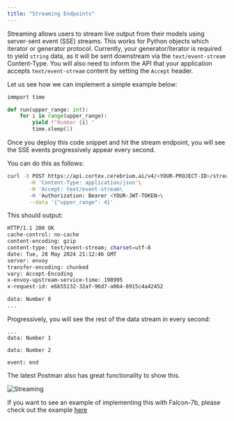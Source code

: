```yaml
---
title: "Streaming Endpoints"
---
```


Streaming allows users to stream live output from their models using server-sent event (SSE) streams.
This works for Python objects which iterator or generator protocol.
Currently, your generator/iterator is required to yield `string` data, as it will be sent downstream via the `text/event-stream` Content-Type.
You will also need to inform the API that your application accepts `text/event-stream` content by setting the `Accept` header.

Let us see how we can implement a simple example below:

```python
immport time

def run(upper_range: int):
    for i in range(upper_range):
        yield f"Number {i} "
        time.sleep(1)
```

Once you deploy this code snippet and hit the stream endpoint, you will see the SSE events progressively appear every second.

You can do this as follows:

```bash
curl -X POST https://api.cortex.cerebrium.ai/v4/<YOUR-PROJECT-ID>/stream-example/run \
       -H 'Content-Type: application/json'\
       -H 'Accept: text/event-stream\
       -H 'Authorization: Bearer <YOUR-JWT-TOKEN>\
       --data '{"upper_range": 4}'
```

This should output:

```bash
HTTP/1.1 200 OK
cache-control: no-cache
content-encoding: gzip
content-type: text/event-stream; charset=utf-8
date: Tue, 28 May 2024 21:12:46 GMT
server: envoy
transfer-encoding: chunked
vary: Accept-Encoding
x-envoy-upstream-service-time: 198995
x-request-id: e6b55132-32af-96d7-a064-8915c4a42452

data: Number 0
...
```

Progressively, you will see the rest of the data stream in every second:

```
...
data: Number 1

data: Number 2

event: end
```

The latest Postman also has great functionality to show this.

![Streaming](/images/cortex/streaming-postman.png)

If you want to see an example of implementing this with Falcon-7b, please check out the example [here](https://github.com/CerebriumAI/examples/tree/master/7-streaming-endpoint)
